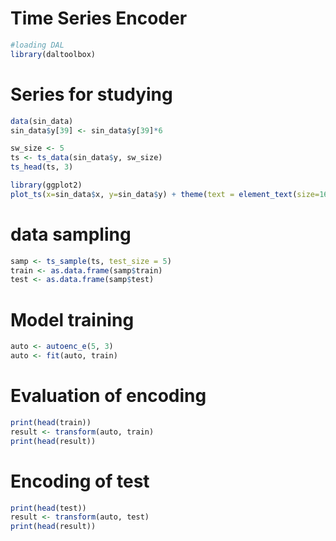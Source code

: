 # Time Series Encoder

```r





#loading DAL
library(daltoolbox)
```

# Series for studying

```r
data(sin_data)
sin_data$y[39] <- sin_data$y[39]*6
```

```r
sw_size <- 5
ts <- ts_data(sin_data$y, sw_size)
ts_head(ts, 3)
```

```r
library(ggplot2)
plot_ts(x=sin_data$x, y=sin_data$y) + theme(text = element_text(size=16))
```

# data sampling

```r
samp <- ts_sample(ts, test_size = 5)
train <- as.data.frame(samp$train)
test <- as.data.frame(samp$test)
```

# Model training

```r
auto <- autoenc_e(5, 3)
auto <- fit(auto, train)
```

# Evaluation of encoding

```r
print(head(train))
result <- transform(auto, train)
print(head(result))
```

# Encoding of test

```r
print(head(test))
result <- transform(auto, test)
print(head(result))
```

